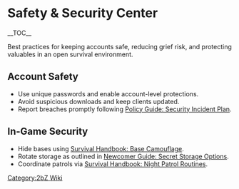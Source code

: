{{Short description|Best practices for keeping accounts safe, reducing grief risk, and protecting valuables in an open survival environment}}
= Safety & Security Center =
{{2bZ Navbox}}
__TOC__

Best practices for keeping accounts safe, reducing grief risk, and protecting valuables in
an open survival environment.

== Account Safety ==
* Use unique passwords and enable account-level protections.
* Avoid suspicious downloads and keep clients updated.
* Report breaches promptly following [[Policy Guide: Security Incident Plan]].

== In-Game Security ==
* Hide bases using [[Survival Handbook: Base Camouflage]].
* Rotate storage as outlined in [[Newcomer Guide: Secret Storage Options]].
* Coordinate patrols via [[Survival Handbook: Night Patrol Routines]].

[[Category:2bZ Wiki]]

